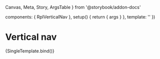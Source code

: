   Canvas,
  Meta,
  Story,
  ArgsTable
} from '@storybook/addon-docs'

  components: { RplVerticalNav },
  setup() {
    return { args }
  },
  template: '<RplVerticalNav v-bind="args" />'
})

<Meta title='Components/Vertical nav' component={RplVerticalNav} />

# Vertical nav

<ArgsTable of={RplVerticalNav} />

<Canvas>
  <Story
    name='Vertical nav'
    play={a11yStoryCheck}
    args={{
      title: 'Section name',
      items: [
        { text: 'First level', items: [
          { text: 'First level repeat', url: '#' },
          { text: 'Second level', url: '#', items: [
            { text: 'Third level link with some text that will need to wrap', url: '#', items: [
              { text: 'Fourth level', url: '#' }
            ]}
          ]},
          { text: 'Second level active', url: '#', active: true },
          { text: 'Second level', url: '#' }
        ]},
        { text: 'First level', items: [
          { text: 'First level repeat', url: '#' },
          { text: 'Second level', url: '#', items: [
            { text: 'Third level link with some text that will need to wrap', url: '#', items: [
              { text: 'Fourth level', url: '#' }
            ]}
          ]},
          { text: 'Second level', url: '#' },
          { text: 'Second level', url: '#' }
        ]},
        { text: 'First level no children', url: '#' },
        { text: 'First level no children active', url: '#', active: true },
        { text: 'First level', items: [
          { text: 'First level repeat', url: '#' },
          { text: 'Second level', url: '#', items: [
            { text: 'Third level link with some text that will need to wrap', url: '#', items: [
              { text: 'Fourth level', url: '#' }
            ]}
          ]},
          { text: 'Second level active', url: '#', active: true },
          { text: 'Second level', url: '#' }
        ]},
      ]
    }}
  >
    {SingleTemplate.bind()}
  </Story>
</Canvas>
